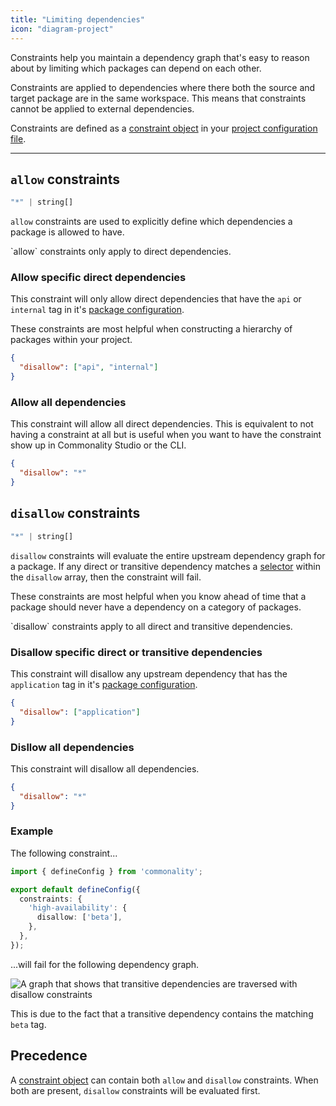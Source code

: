 ```yaml
---
title: "Limiting dependencies"
icon: "diagram-project"
---
```


Constraints help you maintain a dependency graph that's easy to reason about by limiting which packages can depend on each other.

Constraints are applied to dependencies where there both the source and target package are in the same workspace.
This means that constraints cannot be applied to external dependencies.

Constraints are defined as a [constraint object](/reference/constraint-object) in your [project configuration file](/reference/project-configuration).


---


## `allow` constraints
```ts
"*" | string[]
```

`allow` constraints are used to explicitly define which dependencies a package is allowed to have.

<Info>
`allow` constraints only apply to direct dependencies.
</Info>


### Allow specific direct dependencies

This constraint will only allow direct dependencies that have the `api` or `internal` tag in it's [package configuration](/reference/package-configuration).

These constraints are most helpful when constructing a hierarchy of packages within your project.

```json
{
  "disallow": ["api", "internal"]
}
```

### Allow all dependencies

This constraint will allow all direct dependencies.
This is equivalent to not having a constraint at all but is useful when you want to have the constraint show up in Commonality Studio or the CLI.

```json
{
  "disallow": "*"
}
```

## `disallow` constraints
```ts
"*" | string[]
```
`disallow` constraints will evaluate the entire upstream dependency graph for a package.
If any direct or transitive dependency matches a [selector](/selectors) within the `disallow` array, then the constraint will fail.

These constraints are most helpful when you know ahead of time that a package should never have a dependency on a category of packages.

<Info>
`disallow` constraints apply to all direct and transitive dependencies.
</Info>

### Disallow specific direct or transitive dependencies
This constraint will disallow any upstream dependency that has the `application` tag in it's [package configuration](/reference/package-configuration).


```json
{
  "disallow": ["application"]
}
```

### Disllow all dependencies
This constraint will disallow all dependencies.

```json
{
  "disallow": "*"
}
```


### Example
The following constraint...
```ts commonality.config.ts
import { defineConfig } from 'commonality';

export default defineConfig({
  constraints: {
    'high-availability': {
      disallow: ['beta'],
    },
  },
});
```

...will fail for the following dependency graph.

![A graph that shows that transitive dependencies are traversed with disallow constraints](/images/disallow-constraint.png)

This is due to the fact that a transitive dependency contains the matching `beta` tag.

## Precedence

A [constraint object](/reference/constraint-object) can contain both `allow` and `disallow` constraints.
When both are present, `disallow` constraints will be evaluated first.

